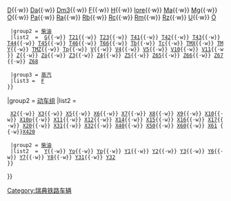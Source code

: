 {{Navbox
|name  = 瑞典鐵路車輛
|title = [[瑞典]][[铁路机车车辆]]

|group1 = [[铁路机车]]
|list1  =
 {{Navbox subgroups
  |groupstyle = font-weight:normal;
  |liststyle  = padding:0.25em 0; line-height:1.4em; <!--otherwise lists can appear to form continuous whole-->
  |group1 = [[电力机车|电力]]
  |list1  = {{nowrap begin}} [[瑞典国铁Bk型电力机车|Bk]]{{·w}} [[TGOJ Bt型电力机车|Bt]]{{·w}} [[瑞典国铁D型电力机车|D]]{{·w}} [[瑞典国铁Da型电力机车|Da]]{{·w}} [[瑞典国铁Dm3型电力机车|Dm3]]{{·w}} [[瑞典国铁F型电力机车|F]]{{·w}} [[瑞典国铁H型电力机车|H]]{{·w}} [[IORE型电力机车|Iore]]{{·w}} [[瑞典国铁Ma型电力机车|Ma]]{{·w}} [[瑞典国铁Mg型电力机车|Mg]]{{·w}} [[瑞典国铁O型电力机车|O]]{{·w}} [[瑞典国铁Pa型电力机车|Pa]]{{·w}} [[瑞典国铁Ra型电力机车|Ra]]{{·w}} [[瑞典国铁Rb型电力机车|Rb]]{{·w}} [[瑞典国铁Rc型电力机车|Rc]]{{·w}} [[瑞典国铁Rm型电力机车|Rm]]{{·w}} [[ASEA Rz型电力机车|Rz]]{{·w}} [[瑞典国铁U型电力机车|U]]{{·w}} [[瑞典国铁Ö型电力机车|Ö]] {{nowrap end}}

  |group2 = [[柴油机车|柴油]]
  |list2  = {{nowrap begin}} [[MaK / Vossloh G1206型柴油机车|G]]{{·w}} [[瑞典国铁T21型柴油机车|T21]]{{·w}} [[瑞典国铁Tp型柴油机车|T23]]{{·w}} [[瑞典国铁T41型柴油机车|T41]]{{·w}} [[EMD G12型柴油机车|T42]]{{·w}} [[瑞典国铁T43型柴油机车|T43]]{{·w}} [[瑞典国铁T44型柴油机车|T44]]{{·w}} [[瑞典国铁T45型柴油机车|T45]]{{·w}} [[T46]]{{·w}} [[EMD Series 66型柴油机车|T66]]{{·w}} [[瑞典国铁Tb型柴油机车|Tb]]{{·w}} [[瑞典国铁Tc型柴油机车|Tc]]{{·w}} [[DSB Class MX型柴油机车|TMX]]{{·w}} [[DSB Class MY型柴油机车|TMY]]{{·w}} [[DSB Class MZ型柴油机车|TMZ]]{{·w}} [[瑞典国铁Tp型柴油机车|Tp]]{{·w}} [[瑞典国铁V型柴油机车|V]]{{·w}} [[瑞典国铁V4型柴油机车|V4]]{{·w}} [[瑞典国铁V5型柴油机车|V5]]{{·w}} [[瑞典国铁V10型柴油机车|V10]]{{·w}} [[瑞典国铁V11型柴油机车|V11]]{{·w}} [[瑞典国铁Z型柴油机车|Z]]{{·w}} [[瑞典国铁Zö型柴油机车|Zö]]{{·w}} [[瑞典国铁Z3型柴油机车|Z3]]{{·w}} [[瑞典国铁Z4型柴油机车|Z4]]{{·w}} [[瑞典国铁Z5型柴油机车|Z5]]{{·w}} [[瑞典国铁Z65型柴油机车|Z65]]{{·w}} [[瑞典国铁Z66型柴油机车|Z66]]{{·w}} [[瑞典国铁Z67型柴油机车|Z67]]{{·w}} [[瑞典国铁Z68型柴油机车|Z68]] {{nowrap end}}

  |group3 = [[蒸汽机车|蒸汽]]
  |list3 = {{nowrap begin}} [[瑞典国铁F型蒸汽机车|F]] {{nowrap end}}
 }}

|group2 = [[动车组]]
|list2  =
 {{Navbox subgroups
  |groupstyle = font-weight:normal;
  |liststyle  = padding:0.25em 0; line-height:1.4em; <!--as above-->
  |group1 = [[电力动车组|电力]]
  |list1  = {{nowrap begin}} [[瑞典国铁X1型电力动车组|X1]]{{·w}} [[X2000|X2]]{{·w}} [[X3型电力动车组|X3]]{{·w}} [[瑞典国铁X5型电力动车组|X5]]{{·w}} [[瑞典国铁X6型电力动车组|X6]]{{·w}} [[瑞典国铁X7型电力动车组|X7]]{{·w}} [[瑞典国铁X5型电力动车组|X8]]{{·w}} [[瑞典国铁X9型电力动车组|X9]]{{·w}} [[SL X10型电力动车组|X10]]{{·w}} [[SL X10p型电力动车组|X10p]]{{·w}} [[SL X10型电力动车组|X11]]{{·w}} [[瑞典国铁X12型电力动车组|X12]]{{·w}} [[瑞典国铁X14型电力动车组|X14]]{{·w}} [[瑞典国铁X5型电力动车组|X15]]{{·w}} [[瑞典国铁X16型电力动车组|X16]]{{·w}} [[瑞典国铁X16型电力动车组|X17]]{{·w}} [[TGOJ X20型电力动车组|X20]]{{·w}} [[Oresundtrain型电力动车组|X31]]{{·w}} [[Oresundtrain型电力动车组|X32]]{{·w}} [[瑞典国铁X40型电力动车组|X40]]{{·w}} [[庞巴迪Regina|X50]]{{·w}} [[SL X60型电力动车组|X60]]{{·w}} [[SL_X60#X61|X61]] {{·w}}[[DB Class 420|X420]] {{nowrap end}}

  |group2 = [[柴油动车组|柴油]]
  |list2  = {{nowrap begin}} [[瑞典国铁Yo型柴油动车组|Y]]{{·w}} [[瑞典国铁Yo型柴油动车组|Yo]]{{·w}} [[瑞典国铁Yo型柴油动车组|Yp]]{{·w}} [[瑞典国铁Y1型柴油动车组|Y1]]{{·w}} [[IC3型柴油动车组|Y2]]{{·w}} [[瑞典国铁Y3型柴油动车组|Y3]]{{·w}} [[瑞典国铁Y6型柴油动车组|Y6]]{{·w}} [[瑞典国铁Y6型柴油动车组|Y7]]{{·w}} [[瑞典国铁Y6型柴油动车组|Y8]]{{·w}} [[Bombardier Itino型柴油动车组|Y31]]{{·w}} [[Bombardier Itino型柴油动车组|Y32]] {{nowrap end}}
 }}
}}<noinclude>
[[Category:瑞典铁路车辆]]
</noinclude>
